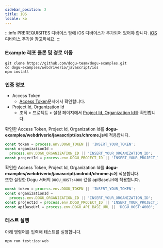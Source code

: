```yaml
---
sidebar_position: 2
title: iOS
locale: ko
---
```



:::info PREREQUISITES
디바이스 팜에 iOS 디바이스가 추가되어 있어야 합니다. [iOS 디바이스 추가](/get-started/tutorials/device-farm/device/ios)을 참고하세요.
:::

### Example 레포 클론 및 경로 이동

```
git clone https://github.com/dogu-team/dogu-examples.git
cd dogu-examples/webdriverio/javascript/ios
npm install
```

<Tabs groupId="target" defaultValue="chrome" queryString>
<TabItem value="chrome" label="Chrome">

### 인증 정보

- Access Token
  - [Access Token](/api/access-token)문서에서 확인합니다.
- Project Id, Organization Id
  - 조직 > 프로젝트 > 설정 페이지에서 [Project Id, Organization Id](/management/project/settings#project-id)를 확인합니다.

<Tabs groupId="service" defaultValue="cloud" queryString>
<TabItem value="cloud" label="Cloud" default>

확인한 Access Token, Project Id, Organization Id를 **dogu-examples/webdriverio/javascript/ios/chrome.js**에 적용합니다.

```javascript
const token = process.env.DOGU_TOKEN || 'INSERT_YOUR_TOKEN';
const organizationId =
  process.env.DOGU_ORGANIZATION_ID || 'INSERT_YOUR_ORGANIZATION_ID';
const projectId = process.env.DOGU_PROJECT_ID || 'INSERT_YOUR_PROJECT_ID';
```

</TabItem>
    
<TabItem value="self-hosted" label="Self-Hosted">

확인한 Access Token, Project Id, Organization Id를 **dogu-examples/webdriverio/javascript/android/chrome.js**에 적용합니다.  
또한 설정한 Dogu 서버의 `DOGU_HOST:4000` 값을 apiBaseUrl에 적용합니다.

```javascript
const token = process.env.DOGU_TOKEN || 'INSERT_YOUR_TOKEN';
const organizationId =
  process.env.DOGU_ORGANIZATION_ID || 'INSERT_YOUR_ORGANIZATION_ID';
const projectId = process.env.DOGU_PROJECT_ID || 'INSERT_YOUR_PROJECT_ID';
const apiBaseUrl = process.env.DOGU_API_BASE_URL || 'DOGU_HOST:4000';
```

</TabItem>
</Tabs>

### 테스트 실행

아래 명령어를 입력해 테스트를 실행합니다.

```
npm run test:ios:web
```

</TabItem>
</Tabs>
